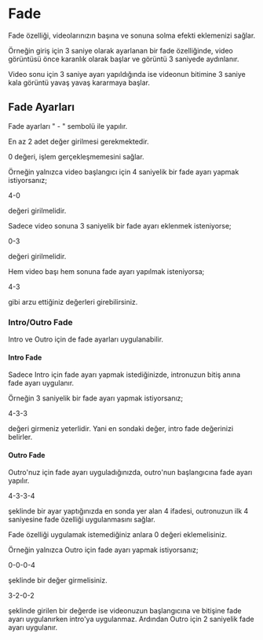 # Fade

Fade özelliği, videolarınızın başına ve sonuna solma efekti eklemenizi sağlar.

Örneğin giriş için 3 saniye olarak ayarlanan bir fade özelliğinde, video görüntüsü önce karanlık olarak başlar ve görüntü 3 saniyede aydınlanır.

Video sonu için 3 saniye ayarı yapıldığında ise videonun bitimine 3 saniye kala görüntü yavaş yavaş kararmaya başlar.

## Fade Ayarları

Fade ayarları " - " sembolü ile yapılır.

En az 2 adet değer girilmesi gerekmektedir.

0 değeri, işlem gerçekleşmemesini sağlar.

Örneğin yalnızca video başlangıcı için 4 saniyelik bir fade ayarı yapmak istiyorsanız;

4-0

değeri girilmelidir.

Sadece video sonuna 3 saniyelik bir fade ayarı eklenmek isteniyorse;

0-3

değeri girilmelidir.

Hem video başı hem sonuna fade ayarı yapılmak isteniyorsa;

4-3

gibi arzu ettiğiniz değerleri girebilirsiniz.



### Intro/Outro Fade

Intro ve Outro için de fade ayarları uygulanabilir. 

#### Intro Fade


Sadece Intro için fade ayarı yapmak istediğinizde, intronuzun bitiş anına fade ayarı uygulanır.

Örneğin 3 saniyelik bir fade ayarı yapmak istiyorsanız;

4-3-3

değeri girmeniz yeterlidir. Yani en sondaki değer, intro fade değerinizi belirler.



#### Outro Fade


Outro'nuz için fade ayarı uyguladığınızda, outro'nun başlangıcına fade ayarı yapılır.

4-3-3-4

şeklinde bir ayar yaptığınızda en sonda yer alan 4 ifadesi, outronuzun ilk 4 saniyesine fade özelliği uygulanmasını sağlar.


Fade özelliği uygulamak istemediğiniz anlara 0 değeri eklemelisiniz.

Örneğin yalnızca Outro için fade ayarı yapmak istiyorsanız;


0-0-0-4

şeklinde bir değer girmelisiniz.


3-2-0-2

şeklinde girilen bir değerde ise videonuzun başlangıcına ve bitişine fade ayarı uygulanırken intro'ya uygulanmaz. Ardından Outro için 2 saniyelik fade ayarı uygulanır.